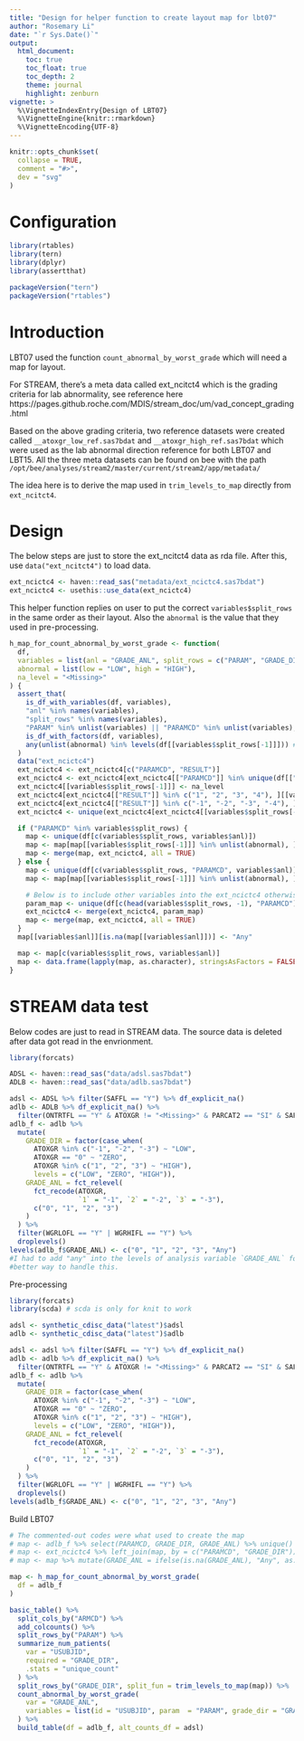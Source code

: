 ```yaml
---
title: "Design for helper function to create layout map for lbt07"
author: "Rosemary Li"
date: "`r Sys.Date()`"
output:
  html_document:
    toc: true
    toc_float: true
    toc_depth: 2
    theme: journal
    highlight: zenburn
vignette: >
  %\VignetteIndexEntry{Design of LBT07}
  %\VignetteEngine{knitr::rmarkdown}
  %\VignetteEncoding{UTF-8}
---
```


```r
knitr::opts_chunk$set(
  collapse = TRUE,
  comment = "#>",
  dev = "svg"
)
```

Configuration
=============

```r
library(rtables)
library(tern)
library(dplyr)
library(assertthat)

packageVersion("tern")
packageVersion("rtables")
```

Introduction
=============

LBT07 used the function `count_abnormal_by_worst_grade` which will need a map for layout.

For STREAM, there's a meta data called ext_ncitct4 which is the grading criteria for lab abnormality, see reference here
https://pages.github.roche.com/MDIS/stream_doc/um/vad_concept_grading.html

Based on the above grading criteria, two reference datasets were created called `__atoxgr_low_ref.sas7bdat` and 
`__atoxgr_high_ref.sas7bdat` which were used as the lab abnormal direction reference for both LBT07 and LBT15. All the
three meta datasets can be found on bee with the path `/opt/bee/analyses/stream2/master/current/stream2/app/metadata/`

The idea here is to derive the map used in `trim_levels_to_map` directly from `ext_ncitct4`.

Design
=============

The below steps are just to store the ext_ncitct4 data as rda file. After this, use `data("ext_ncitct4")` to load data.
```r
ext_ncictc4 <- haven::read_sas("metadata/ext_ncictc4.sas7bdat")
ext_ncictc4 <- usethis::use_data(ext_ncictc4)
```

This helper function replies on user to put the correct `variables$split_rows` in the same order as their layout.
Also the `abnormal` is the value that they used in pre-processing.
```r
h_map_for_count_abnormal_by_worst_grade <- function(
  df,
  variables = list(anl = "GRADE_ANL", split_rows = c("PARAM", "GRADE_DIR")),
  abnormal = list(low = "LOW", high = "HIGH"),
  na_level = "<Missing>"
) {
  assert_that(
    is_df_with_variables(df, variables),
    "anl" %in% names(variables),
    "split_rows" %in% names(variables),
    "PARAM" %in% unlist(variables) || "PARAMCD" %in% unlist(variables),
    is_df_with_factors(df, variables),
    any(unlist(abnormal) %in% levels(df[[variables$split_rows[-1]]])) # This is to check if the abnormals are the same as pre-processing #nolint
  )
  data("ext_ncictc4")
  ext_ncictc4 <- ext_ncictc4[c("PARAMCD", "RESULT")]
  ext_ncictc4 <- ext_ncictc4[ext_ncictc4[["PARAMCD"]] %in% unique(df[["PARAMCD"]]), ]
  ext_ncictc4[[variables$split_rows[-1]]] <- na_level
  ext_ncictc4[ext_ncictc4[["RESULT"]] %in% c("1", "2", "3", "4"), ][[variables$split_rows[-1]]] <- abnormal$high
  ext_ncictc4[ext_ncictc4[["RESULT"]] %in% c("-1", "-2", "-3", "-4"), ][[variables$split_rows[-1]]] <- abnormal$low
  ext_ncictc4 <- unique(ext_ncictc4[ext_ncictc4[[variables$split_rows[-1]]] != na_level, ][c("PARAMCD", variables$split_rows[-1])]) #nolint

  if ("PARAMCD" %in% variables$split_rows) {
    map <- unique(df[c(variables$split_rows, variables$anl)])
    map <- map[map[[variables$split_rows[-1]]] %in% unlist(abnormal), ]
    map <- merge(map, ext_ncictc4, all = TRUE)
  } else {
    map <- unique(df[c(variables$split_rows, "PARAMCD", variables$anl)])
    map <- map[map[[variables$split_rows[-1]]] %in% unlist(abnormal), ]

    # Below is to include other variables into the ext_ncictc4 otherwise PARAM will be NA in the final map
    param_map <- unique(df[c(head(variables$split_rows, -1), "PARAMCD")])
    ext_ncictc4 <- merge(ext_ncictc4, param_map)
    map <- merge(map, ext_ncictc4, all = TRUE)
  }
  map[[variables$anl]][is.na(map[[variables$anl]])] <- "Any"

  map <- map[c(variables$split_rows, variables$anl)]
  map <- data.frame(lapply(map, as.character), stringsAsFactors = FALSE)
}
```

STREAM data test
=============

Below codes are just to read in STREAM data. The source data is deleted after data got read in the envrionment.
```r
library(forcats)

ADSL <- haven::read_sas("data/adsl.sas7bdat")
ADLB <- haven::read_sas("data/adlb.sas7bdat")

adsl <- ADSL %>% filter(SAFFL == "Y") %>% df_explicit_na()
adlb <- ADLB %>% df_explicit_na() %>%
  filter(ONTRTFL == "Y" & ATOXGR != "<Missing>" & PARCAT2 == "SI" & SAFFL == "Y")
adlb_f <- adlb %>%
  mutate(
    GRADE_DIR = factor(case_when(
      ATOXGR %in% c("-1", "-2", "-3") ~ "LOW",
      ATOXGR == "0" ~ "ZERO",
      ATOXGR %in% c("1", "2", "3") ~ "HIGH"),
      levels = c("LOW", "ZERO", "HIGH")),
    GRADE_ANL = fct_relevel(
      fct_recode(ATOXGR,
                 `1` = "-1", `2` = "-2", `3` = "-3"),
      c("0", "1", "2", "3")
    )
  ) %>%
  filter(WGRLOFL == "Y" | WGRHIFL == "Y") %>%
  droplevels()
levels(adlb_f$GRADE_ANL) <- c("0", "1", "2", "3", "Any")
#I had to add "any" into the levels of analysis variable `GRADE_ANL` for the functions to work. Not sure if there's
#better way to handle this.
```

Pre-processing
```r
library(forcats)
library(scda) # scda is only for knit to work

adsl <- synthetic_cdisc_data("latest")$adsl
adlb <- synthetic_cdisc_data("latest")$adlb

adsl <- adsl %>% filter(SAFFL == "Y") %>% df_explicit_na()
adlb <- adlb %>% df_explicit_na() %>%
  filter(ONTRTFL == "Y" & ATOXGR != "<Missing>" & PARCAT2 == "SI" & SAFFL == "Y")
adlb_f <- adlb %>%
  mutate(
    GRADE_DIR = factor(case_when(
      ATOXGR %in% c("-1", "-2", "-3") ~ "LOW",
      ATOXGR == "0" ~ "ZERO",
      ATOXGR %in% c("1", "2", "3") ~ "HIGH"),
      levels = c("LOW", "ZERO", "HIGH")),
    GRADE_ANL = fct_relevel(
      fct_recode(ATOXGR,
                 `1` = "-1", `2` = "-2", `3` = "-3"),
      c("0", "1", "2", "3")
    )
  ) %>%
  filter(WGRLOFL == "Y" | WGRHIFL == "Y") %>%
  droplevels()
levels(adlb_f$GRADE_ANL) <- c("0", "1", "2", "3", "Any")
```

Build LBT07
```r
# The commented-out codes were what used to create the map
# map <- adlb_f %>% select(PARAMCD, GRADE_DIR, GRADE_ANL) %>% unique() %>% filter(GRADE_DIR != "ZERO")
# map <- ext_ncictc4 %>% left_join(map, by = c("PARAMCD", "GRADE_DIR")) %>% unique() %>% arrange(PARAMCD)
# map <- map %>% mutate(GRADE_ANL = ifelse(is.na(GRADE_ANL), "Any", as.character(GRADE_ANL)))

map <- h_map_for_count_abnormal_by_worst_grade(
  df = adlb_f
)

basic_table() %>%
  split_cols_by("ARMCD") %>%
  add_colcounts() %>%
  split_rows_by("PARAM") %>%
  summarize_num_patients(
    var = "USUBJID",
    required = "GRADE_DIR",
    .stats = "unique_count"
  ) %>% 
  split_rows_by("GRADE_DIR", split_fun = trim_levels_to_map(map)) %>%
  count_abnormal_by_worst_grade(
    var = "GRADE_ANL",
    variables = list(id = "USUBJID", param  = "PARAM", grade_dir = "GRADE_DIR")
  ) %>%
  build_table(df = adlb_f, alt_counts_df = adsl)

```
